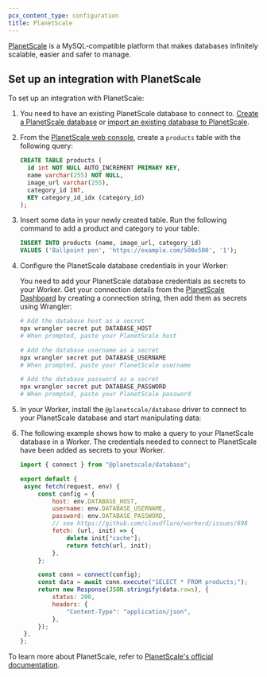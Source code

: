 ```yaml
---
pcx_content_type: configuration
title: PlanetScale
---
```



[PlanetScale](https://planetscale.com/) is a MySQL-compatible platform that makes databases infinitely scalable, easier and safer to manage.

## Set up an integration with PlanetScale

To set up an integration with PlanetScale:

1. You need to have an existing PlanetScale database to connect to. [Create a PlanetScale database](https://planetscale.com/docs/tutorials/planetscale-quick-start-guide#create-a-database) or [import an existing database to PlanetScale](https://planetscale.com/docs/imports/database-imports#overview).

2. From the [PlanetScale web console](https://planetscale.com/docs/concepts/web-console#get-started), create a `products` table with the following query:

   ```sql
   CREATE TABLE products (
     id int NOT NULL AUTO_INCREMENT PRIMARY KEY,
     name varchar(255) NOT NULL,
     image_url varchar(255),
     category_id INT,
     KEY category_id_idx (category_id)
   );
   ```

3. Insert some data in your newly created table. Run the following command to add a product and category to your table:

   ```sql
   INSERT INTO products (name, image_url, category_id)
   VALUES ('Ballpoint pen', 'https://example.com/500x500', '1');
   ```

4. Configure the PlanetScale database credentials in your Worker:

   You need to add your PlanetScale database credentials as secrets to your Worker. Get your connection details from the [PlanetScale Dashboard](https://app.planetscale.com) by creating a connection string, then add them as secrets using Wrangler:

   ```sh
   # Add the database host as a secret
   npx wrangler secret put DATABASE_HOST
   # When prompted, paste your PlanetScale host
   
   # Add the database username as a secret
   npx wrangler secret put DATABASE_USERNAME
   # When prompted, paste your PlanetScale username
   
   # Add the database password as a secret
   npx wrangler secret put DATABASE_PASSWORD
   # When prompted, paste your PlanetScale password
   ```

5. In your Worker, install the `@planetscale/database` driver to connect to your PlanetScale database and start manipulating data:

   <PackageManagers pkg="@planetscale/database" />

6. The following example shows how to make a query to your PlanetScale database in a Worker. The credentials needed to connect to PlanetScale have been added as secrets to your Worker.

   ```js
   import { connect } from "@planetscale/database";

   export default {
   	async fetch(request, env) {
   		const config = {
   			host: env.DATABASE_HOST,
   			username: env.DATABASE_USERNAME,
   			password: env.DATABASE_PASSWORD,
   			// see https://github.com/cloudflare/workerd/issues/698
   			fetch: (url, init) => {
   				delete init["cache"];
   				return fetch(url, init);
   			},
   		};

   		const conn = connect(config);
   		const data = await conn.execute("SELECT * FROM products;");
   		return new Response(JSON.stringify(data.rows), {
   			status: 200,
   			headers: {
   				"Content-Type": "application/json",
   			},
   		});
   	},
   };
   ```

To learn more about PlanetScale, refer to [PlanetScale's official documentation](https://docs.planetscale.com/).

